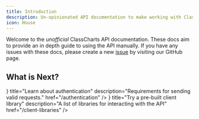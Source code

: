 ```yaml
---
title: Introduction
description: Un-opinionated API documentation to make working with ClassCharts easier.
icon: House
---
```



Welcome to the _unofficial_ ClassCharts API documentation. These docs aim to provide an in depth guide to using the API manually. If you have any issues with these docs, please create a new [issue](https://github.com/classchartsapi/api-docs/issues) by visiting our GitHub page.

## What is Next?

<Cards>
  <Card
    icon={<KeyRound />}
    title="Learn about authentication"
    description="Requirements for sending valid requests." href="/authentication"
  />
  <Card
    icon={<Cuboid />}
    title="Try a pre-built client library"
    description="A list of libraries for interacting with the API" href="/client-libraries"
  />
</Cards>
